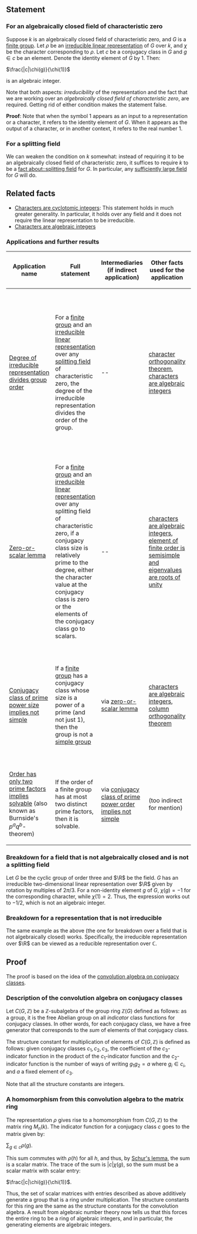 ==Statement==

===For an algebraically closed field of characteristic zero===

Suppose <math>k</math> is an algebraically closed field of characteristic zero, and <math>G</math> is a [[finite group]]. Let <math>\rho</math> be an [[fact about::irreducible linear representation;2| ]][[irreducible linear representation]] of <math>G</math> over <math>k</math>, and <math>\chi</math> be the character corresponding to <math>\rho</math>. Let <math>c</math> be a conjugacy class in <math>G</math> and <math>g \in c</math> be an element. Denote the identity element of <math>G</math> by <math>1</math>. Then:

<math>\frac{|c|\chi(g)}{\chi(1)}</math>

is an algebraic integer.

Note that both aspects: ''irreducibility'' of the representation and the fact that we are working over an ''algebraically closed field of characteristic zero'', are required. Getting rid of either condition makes the statement false.

'''Proof''': Note that when the symbol <math>1</math> appears as an input to a representation or a character, it refers to the identity element of <math>G</math>. When it appears as the output of a character, or in another context, it refers to the real number <math>1</math>.

===For a splitting field===

We can weaken the condition on <math>k</math> somewhat: instead of requiring it to be an algebraically closed field of characteristic zero, it suffices to require <math>k</math> to be a [[fact about::splitting field]] for <math>G</math>. In particular, any [[sufficiently large field]] for <math>G</math> will do.
==Related facts==

* [[Characters are cyclotomic integers]]: This statement holds in much greater generality. In particular, it holds over any field and it does not require the linear representation to be irreducible.
* [[Characters are algebraic integers]]

===Applications and further results===

{| class="sortable" border="1"
! Application name !! Full statement !! Intermediaries (if indirect application) !! Other facts used for the application !! How does it use this fact?
|-
| [[Degree of irreducible representation divides group order]] || For a [[finite group]] and an [[irreducible linear representation]] over any [[splitting field]] of characteristic zero, the degree of the irreducible representation divides the order of the group. || -- || [[character orthogonality theorem]], [[characters are algebraic integers]] || The quotient of the size of the group by the degree of the irreducible representation is shown to be an algebraic integer, by writing it as a summation (using the character orthogonality theorem) and showing that the summands are all algebraic integers.
|-
| [[Zero-or-scalar lemma]] || For a [[finite group]] and an [[irreducible linear representation]] over any splitting field of characteristic zero, if a conjugacy class size is relatively prime to the degree, either the character value at the conjugacy class is zero or the elements of the conjugacy class go to scalars. || -- || [[characters are algebraic integers]], [[element of finite order is semisimple and eigenvalues are roots of unity]] || We show that the quotient of the character value at the conjugacy class to the degree of the representation is an algebraic integer, and then use some bounding techniques to show that it is either zero or must be of norm 1.
|-
| [[Conjugacy class of prime power size implies not simple]] || If a [[finite group]] has a conjugacy class whose size is a power of a prime (and not just 1), then the group is not a [[simple group]] || via [[zero-or-scalar lemma]] || [[characters are algebraic integers]], [[column orthogonality theorem]] || We use the column orthogonality theorem and derive a contradiction from simplicity by showing that a non-integer rational must be an algebraic integer.
|-
| [[Order has only two prime factors implies solvable]] (also known as Burnside's <math>p^aq^b</math>-theorem) || If the order of a finite group has at most two distinct prime factors, then it is solvable. || via [[conjugacy class of prime power order implies not simple]] || (too indirect for mention) || (too indirect for mention)
|}

===Breakdown for a field that is not algebraically closed and is not a splitting field===

{{further|[[Particular example::cyclic group:Z3]]}}

Let <math>G</math> be the cyclic group of order three and <math>\R</math> be the field. <math>G</math> has an irreducible two-dimensional linear representation over <math>\R</math> given by rotation by multiples of <math>2\pi/3</math>. For a non-identity element <math>g</math> of <math>G</math>, <math>\chi(g) = -1</math> for the corresponding character, while <math>\chi(1) = 2</math>. Thus, the expression works out to <math>-1/2</math>, which is not an algebraic integer.

===Breakdown for a representation that is not irreducible===

The same example as the above (the one for breakdown over a field that is not algebraically closed) works. Specifically, the irreducible representation over <math>\R</math> can be viewed as a reducible representation over <math>\mathbb{C}</math>.

==Proof==

The proof is based on the idea of the [[convolution algebra on conjugacy classes]].

===Description of the convolution algebra on conjugacy classes===

Let <math>C(G,\mathbb{Z})</math> be a <math>\mathbb{Z}</math>-subalgebra of the group ring <math>\mathbb{Z}(G)</math> defined as follows: as a group, it is the free Abelian group on all ''indicator'' class functions for conjugacy classes. In other words, for each conjugacy class, we have a free generator that corresponds to the ''sum'' of elements of that conjugacy class.

The structure constant for multiplication of elements of <math>C(G,\mathbb{Z})</math> is defined as follows: given conjugacy classes <math>c_1, c_2, c_3</math>, the coefficient of the <math>c_3</math>-indicator function in the product of the <math>c_1</math>-indicator function and the <math>c_2</math>-indicator function is the number of ways of writing <math>g_1g_2 = a</math> where <math>g_i \in c_i</math>, and <math>a</math> a fixed element of <math>c_3</math>.

Note that all the structure constants are integers.

===A homomorphism from this convolution algebra to the matrix ring===

The representation <math>\rho</math> gives rise to a homomorphism from <math>C(G,\mathbb{Z})</math> to the matrix ring <math>M_n(k)</math>. The indicator function for a conjugacy class <math>c</math> goes to the matrix given by:

<math>\sum_{g \in c} \rho(g)</math>.

This sum commutes with <math>\rho(h)</math> for all <math>h</math>, and thus, by [[Schur's lemma]], the sum is a scalar matrix. The trace of the sum is <math>|c|\chi(g)</math>, so the sum must be a scalar matrix with scalar entry:

<math>\frac{|c|\chi(g)}{\chi(1)}</math>.

Thus, the set of scalar matrices with entries described as above additively generate a group that is a ring under multiplication. The structure constants for this ring are the same as the structure constants for the convolution algebra. A result from algebraic number theory now tells us that this forces the entire ring to be a ring of algebraic integers, and in particular, the generating elements are algebraic integers.
